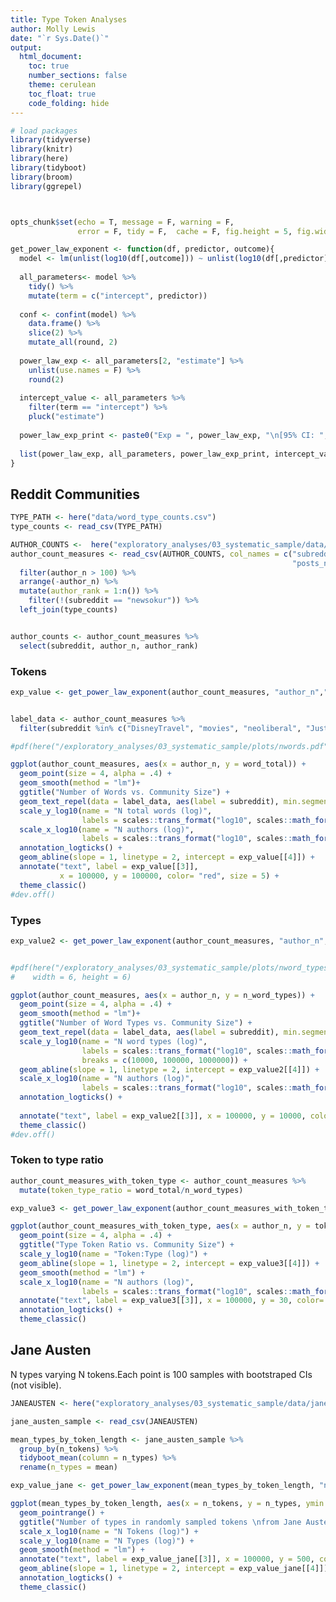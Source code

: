 ```yaml
---
title: Type Token Analyses
author: Molly Lewis 
date: "`r Sys.Date()`"
output: 
  html_document:
    toc: true
    number_sections: false
    theme: cerulean
    toc_float: true
    code_folding: hide
---
```

  
  
```r
# load packages
library(tidyverse) 
library(knitr)
library(here)
library(tidyboot)
library(broom)
library(ggrepel)



opts_chunk$set(echo = T, message = F, warning = F, 
               error = F, tidy = F,  cache = F, fig.height = 5, fig.width = 5)

get_power_law_exponent <- function(df, predictor, outcome){
  model <- lm(unlist(log10(df[,outcome])) ~ unlist(log10(df[,predictor])))
  
  all_parameters<- model %>%
    tidy() %>%
    mutate(term = c("intercept", predictor))
  
  conf <- confint(model) %>%
    data.frame() %>%
    slice(2) %>%
    mutate_all(round, 2)
  
  power_law_exp <- all_parameters[2, "estimate"] %>% 
    unlist(use.names = F) %>%
    round(2)
  
  intercept_value <- all_parameters %>%
    filter(term == "intercept") %>%
    pluck("estimate")
  
  power_law_exp_print <- paste0("Exp = ", power_law_exp, "\n[95% CI: ",  conf[1], ", ",  conf[2], "]")
  
  list(power_law_exp, all_parameters, power_law_exp_print, intercept_value)
}
``` 



##  Reddit Communities


```r

TYPE_PATH <- here("data/word_type_counts.csv")
type_counts <- read_csv(TYPE_PATH)

AUTHOR_COUNTS <-  here("exploratory_analyses/03_systematic_sample/data/subreddit_counts_scores.csv")
author_count_measures <- read_csv(AUTHOR_COUNTS, col_names = c("subreddit","author_n","word_H","word_mean_n","word_sd","word_total","score_mean",                                                    "score_sd","score_H","comments_n_long","comments_n_all",
                                                               "posts_n_all","comments_posts_ratio")) %>%
  filter(author_n > 100) %>%
  arrange(-author_n) %>%
  mutate(author_rank = 1:n()) %>%
    filter(!(subreddit == "newsokur")) %>%
  left_join(type_counts)


author_counts <- author_count_measures %>%
  select(subreddit, author_n, author_rank)
```


### Tokens

```r
exp_value <- get_power_law_exponent(author_count_measures, "author_n","word_total")


label_data <- author_count_measures %>%
  filter(subreddit %in% c("DisneyTravel", "movies", "neoliberal", "JustCause", "FinancialCareers"))

#pdf(here("/exploratory_analyses/03_systematic_sample/plots/nwords.pdf"),width = 6, height = 6)

ggplot(author_count_measures, aes(x = author_n, y = word_total)) +
  geom_point(size = 4, alpha = .4) +
  geom_smooth(method = "lm")+
  ggtitle("Number of Words vs. Community Size") +
  geom_text_repel(data = label_data, aes(label = subreddit), min.segment.length = .2) +
  scale_y_log10(name = "N total words (log)",
                labels = scales::trans_format("log10", scales::math_format(10^.x))) +
  scale_x_log10(name = "N authors (log)",
                labels = scales::trans_format("log10", scales::math_format(10^.x)))+
  annotation_logticks() +
  geom_abline(slope = 1, linetype = 2, intercept = exp_value[[4]]) +
  annotate("text", label = exp_value[[3]],
           x = 100000, y = 100000, color= "red", size = 5) +
  theme_classic()
#dev.off()


```

### Types
```r

exp_value2 <- get_power_law_exponent(author_count_measures, "author_n","n_word_types")


#pdf(here("/exploratory_analyses/03_systematic_sample/plots/nword_types.pdf"), 
#    width = 6, height = 6)

ggplot(author_count_measures, aes(x = author_n, y = n_word_types)) +
  geom_point(size = 4, alpha = .4) +
  geom_smooth(method = "lm")+
  ggtitle("Number of Word Types vs. Community Size") +
  geom_text_repel(data = label_data, aes(label = subreddit), min.segment.length = .2) +
  scale_y_log10(name = "N word types (log)",
                labels = scales::trans_format("log10", scales::math_format(10^.x)),
                breaks = c(10000, 100000, 1000000)) +
  geom_abline(slope = 1, linetype = 2, intercept = exp_value2[[4]]) +
  scale_x_log10(name = "N authors (log)",
                labels = scales::trans_format("log10", scales::math_format(10^.x)))+
  annotation_logticks() +
  
  annotate("text", label = exp_value2[[3]], x = 100000, y = 10000, color= "red", size = 5) +
  theme_classic()
#dev.off()

```

### Token to type ratio
```r

author_count_measures_with_token_type <- author_count_measures %>%
  mutate(token_type_ratio = word_total/n_word_types)

exp_value3 <- get_power_law_exponent(author_count_measures_with_token_type, "author_n","token_type_ratio")

ggplot(author_count_measures_with_token_type, aes(x = author_n, y = token_type_ratio))  +
  geom_point(size = 4, alpha = .4) +
  ggtitle("Type Token Ratio vs. Community Size") +
  scale_y_log10(name = "Token:Type (log)") +
  geom_abline(slope = 1, linetype = 2, intercept = exp_value3[[4]]) +
  geom_smooth(method = "lm") +
  scale_x_log10(name = "N authors (log)",
                labels = scales::trans_format("log10", scales::math_format(10^.x)))+
  annotate("text", label = exp_value3[[3]], x = 100000, y = 30, color= "red", size = 5) +
  annotation_logticks() +
  theme_classic()

```


## Jane Austen

N types varying N tokens.Each point is 100 samples with bootstraped CIs (not visible).

```r
JANEAUSTEN <- here("exploratory_analyses/03_systematic_sample/data/jane_austen_tt_samples.csv")

jane_austen_sample <- read_csv(JANEAUSTEN)

mean_types_by_token_length <- jane_austen_sample %>%
  group_by(n_tokens) %>%
  tidyboot_mean(column = n_types) %>%
  rename(n_types = mean)

exp_value_jane <- get_power_law_exponent(mean_types_by_token_length, "n_tokens","n_types")

ggplot(mean_types_by_token_length, aes(x = n_tokens, y = n_types, ymin = ci_lower, ymax = ci_upper)) +
  geom_pointrange() +
  ggtitle("Number of types in randomly sampled tokens \nfrom Jane Austen Corpus") +
  scale_x_log10(name = "N Tokens (log)") +
  scale_y_log10(name = "N Types (log)") +
  geom_smooth(method = "lm") +
  annotate("text", label = exp_value_jane[[3]], x = 100000, y = 500, color= "red", size = 5) +
  geom_abline(slope = 1, linetype = 2, intercept = exp_value_jane[[4]]) +
  annotation_logticks() +
  theme_classic()
```


